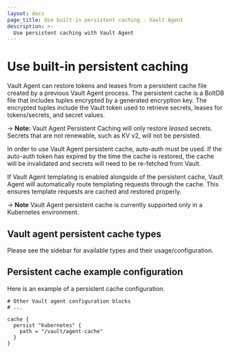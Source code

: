 ```yaml
---
layout: docs
page_title: Use built-in persistent caching - Vault Agent
description: >-
  Use persistent caching with Vault Agent
---
```


# Use built-in persistent caching

Vault Agent can restore tokens and leases from a persistent cache file created
by a previous Vault Agent process. The persistent cache is a BoltDB file that
includes tuples encrypted by a generated encryption key. The encrypted tuples
include the Vault token used to retrieve secrets, leases for tokens/secrets, and
secret values.

-> **Note:** Vault Agent Persistent Caching will only restore _leased_
secrets. Secrets that are not renewable, such as KV v2, will not be persisted.

In order to use Vault Agent persistent cache, auto-auth must be used. If the
auto-auth token has expired by the time the cache is restored, the cache will
be invalidated and secrets will need to be re-fetched from Vault.

If Vault Agent templating is enabled alongside of the persistent cache, Vault
Agent will automatically route templating requests through the cache. This
ensures template requests are cached and restored properly.

-> **Note** Vault Agent persistent cache is currently supported only in a
Kubernetes environment.

## Vault agent persistent cache types

Please see the sidebar for available types and their usage/configuration.

## Persistent cache example configuration

Here is an example of a persistent cache configuration.

```hcl
# Other Vault agent configuration blocks
# ...

cache {
  persist "kubernetes" {
    path = "/vault/agent-cache"
  }
}
```
